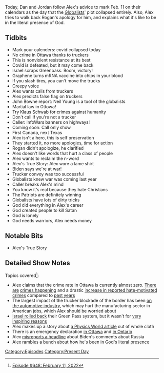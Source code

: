 {{DEFAULTSORT:
    #_EPISODE_0648:February 11, 2022
}}{{Episode
    | title           = February 11, 2022
    | caption         = Listen to this episode on [https://knowledgefight.libsyn.com/648-february-11-2022 Libsyn] [https://open.spotify.com/episode/2U5HPajfZaxoSDNiRs6d84 Spotify], Read the [[Transcript/648: February 11, 2022|Unofficial Transcript]]
    | episodeNumber   = 648
    | length          = 01:43:36
    | airDate         = February 14, 2022
    | coverageDate    = February 11, 2022
    | episodeType     = [[:Category:Present Day|Present Day]]
    | appearance      = [[John Bowne]], [[Neil Young]], [[Klaus Schwab]], [[Joe Rogan]]
    | previousEpisode = [[647: February 8, 2022]]
    | nextEpisode     = [[649: February 14, 2022]]
}}

{{Stub}}

Today, Dan and Jordan follow Alex's advice to mark Feb. 11 on their calendars as the day that the [[Globalists]]' plot collapsed entirely. Also, Alex tries to walk back Rogan's apology for him, and explains what it's like to be in the literal presence of God.

==Tidbits==

*Mark your calenders: covid collapsed today
*No crime in Ottawa thanks to truckers
*This is nonviolent resistance at its best
*Covid is defeated, but it may come back
*Israel scraps Greenpass. Boom, victory!
*Graphene turns mRNA vaccine into chips in your blood
*If you slash tires, you can't move the trucks
*Creepy voice
*Alex wants calls from truckers
*Alex predicts false flag on truckers
*John Bowne report: Neil Young is a tool of the globalists
*Martial law in Ottowa!
*Try Klaus Schwab for crimes against humanity
*Don't call if you're not a trucker
*Caller: InfoWars banners on highways!
*Coming soon: Call only show
*First Canada, next Texas
*Alex isn't a hero, this is self preservation
*They started it, no more apologies, time for action
*Rogan didn't apologize, he clarified
*Alex doesn't like words that hurt a class of people
*Alex wants to reclaim the n-word
*Alex's True Story: Alex wore a lame shirt
*Biden says we're at war!
*Trucker convoy was too successful
*Globalists knew war was coming last year
*Caller breaks Alex's mind
*You know it's real because they hate Christians
*The Patriots are definitely winning
*Globalists have lots of dirty tricks
*God did everything in Alex's career
*God created people to kill Satan
*God is lonely
*God needs warriors, Alex needs money

==Notable Bits==

*Alex's True Story

==Detailed Show Notes==

Topics covered<ref>[https://knowledgefight.com/research/2022/2/13/episode-648-february-11-2022 Episode #648: February 11, 2022]</ref>:

*Alex claims that the crime rate in Ottawa is currently almost zero. [https://www.nbcnews.com/news/-just-dont-feel-safe-ottawa-residents-describe-fears-trucker-protest-c-rcna15218 There are] [https://www.ottawapolice.ca/Modules/News/index.aspx?lang=en&newsId=eea9ddff-2d3a-4327-8a2b-34fa5c39579c crimes happening] and a drastic [https://www.ottawapolice.ca/Modules/News/index.aspx?lang=en&newsId=6a1ea331-1152-4592-a365-884abcd8778c increase in reported hate-motivated crimes] compared to [https://www.ottawapolice.ca/en/news-and-community/resources/Hate-Crimes-2019-2020.pdf past years]
*The largest impact of the trucker blockade of the border has been [https://www.cnn.com/2022/02/10/business/canadian-trucker-protest-us-canada-auto-plants/index.html on the automotive industry], which may hurt the manufacturing sector in American jobs, which Alex should be worried about
*[https://www.haaretz.com/israel-news/infection-rate-keeps-falling-as-covid-cabinet-set-to-debate-green-pass-scheme-1.10581685 Israel rolled back] their Green Pass system, but it wasn't for [https://www.i24news.tv/en/news/coronavirus/1642963469-israel-s-health-ministry-considering-scrapping-green-pass-rules very inspiring reasons]
*Alex makes up a story about [https://physicsworld.com/a/graphene-biosensor-will-drive-new-innovations-in-brain-controlled-robotics/ a Physics World article] out of whole cloth
*There is an emergency declaration [https://ottawa.ca/en/news/mayor-watson-declares-state-emergency-ottawa-due-ongoing-demonstration in Ottawa] and [https://toronto.ctvnews.ca/ontario-declares-a-state-of-emergency-to-end-siege-in-ottawa-and-windsor-1.5777336 in Ontario]
*Alex [https://www.businessinsider.com/biden-wont-send-troops-rescue-americans-if-russia-attacks-ukraine-2022-2 misreports a headline] about Biden's comments about Russia
*Alex rambles a bunch about how he's been in God's literal presence

[[Category:Episodes]]
[[Category:Present Day]]
